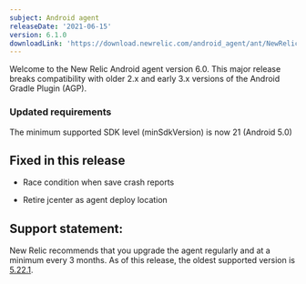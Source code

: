 ```yaml
---
subject: Android agent
releaseDate: '2021-06-15'
version: 6.1.0
downloadLink: 'https://download.newrelic.com/android_agent/ant/NewRelic_Android_Agent_6.0.0.zip'
---
```


Welcome to the New Relic Android agent version 6.0. This major release breaks compatibility with older 2.x and early 3.x versions of the Android Gradle Plugin (AGP). 

###  Updated requirements
The minimum supported SDK level (minSdkVersion) is now 21 (Android 5.0)


## Fixed in this release

* Race condition when save crash reports

* Retire jcenter as agent deploy location



## Support statement:

New Relic recommends that you upgrade the agent regularly and at a minimum every 3 months. As of this release, the oldest supported version is [5.22.1](https://docs.newrelic.com/docs/release-notes/mobile-release-notes/android-release-notes/android-5221).
